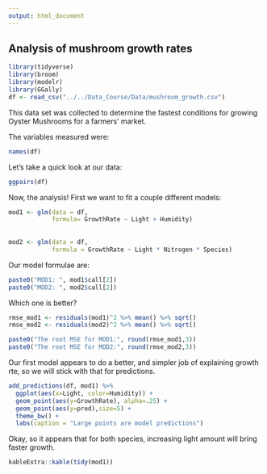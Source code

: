 ```yaml
---
output: html_document
---
```


## Analysis of mushroom growth rates

```r
library(tidyverse)
library(broom)
library(modelr)
library(GGally)
df <- read_csv("../../Data_Course/Data/mushroom_growth.csv")
```



This data set was collected to determine the fastest conditions for growing Oyster Mushrooms for a farmers' market. 


The variables measured were: 
```r
names(df)

```

Let's take a quick look at our data: 

```r
ggpairs(df)
```

Now, the analysis! First we want to fit a couple different models: 

```r
mod1 <- glm(data = df,
            formula= GrowthRate ~ Light + Humidity)
  
  
mod2 <- glm(data = df, 
            formula = GrowthRate ~ Light * Nitrogen * Species)

```


Our model formulae are: 

```r
paste0("MOD1: ", mod1$call[2])
paste0("MOD2: ", mod2$call[2])
```

Which one is better? 

```r
rmse_mod1 <- residuals(mod1)^2 %>% mean() %>% sqrt()
rmse_mod2 <- residuals(mod2)^2 %>% mean() %>% sqrt()

paste0("The root MSE for MOD1:", round(rmse_mod1,3))
paste0("The root MSE for MOD2:", round(rmse_mod2,3))
```
Our first model appears to do a better, and simpler job of explaining growth rte, so we will stick with that for predictions. 

```r
add_predictions(df, mod1) %>% 
  ggplot(aes(x=Light, color=Humidity)) +
  geom_point(aes(y=GrowthRate), alpha=.25) +
  geom_point(aes(y=pred),size=5) +
  theme_bw() +
  labs(caption = "Large points are model predictions")
```

Okay, so it appears that for both species, increasing light amount will bring faster growth. 


```r
kableExtra::kable(tidy(mod1))

```






